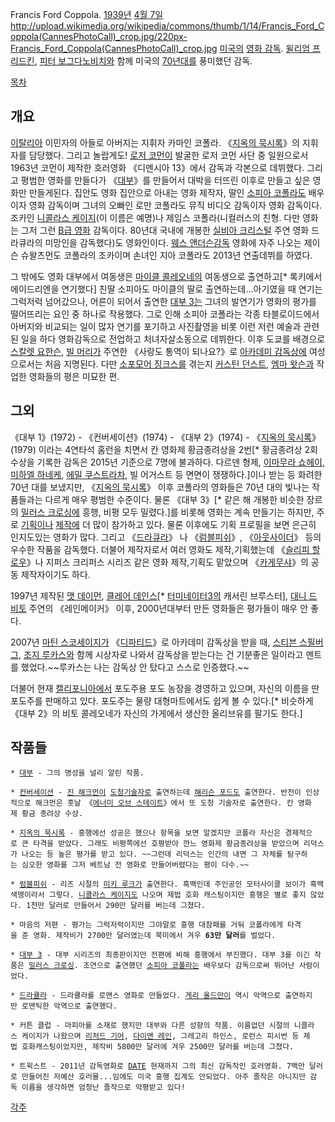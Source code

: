 Francis Ford Coppola. [[1939년]] [[4월 7일]]
http://upload.wikimedia.org/wikipedia/commons/thumb/1/14/Francis_Ford_Coppola(CannesPhotoCall)_crop.jpg/220px-Francis_Ford_Coppola(CannesPhotoCall)_crop.jpg
[[미국]]의 [[영화 감독]]. [[윌리엄 프리드킨]], [[피터 보그다노비치]]와 함께 미국의 [[70년대]]를 풍미했던 감독.


[[목차]]
== 개요 ==
[[이탈리아]] 이민자의 아들로 아버지는 지휘자 카마인 코폴라. 《[[지옥의 묵시록]]》의 지휘자를 담당했다. 그리고 놀랍게도! [[로저 코먼]]이 발굴한 로저 코먼 사단 중 일원으로서 1963년 코먼이 제작한 호러영화 《디멘시아 13》에서 감독과 각본으로 데뷔했다. 그리고 평범한 영화를 만들다가 《[[대부]]》를 만들어서 대박을 터뜨린 이후로 만들고 싶은 영화만 만들게된다. 집안도 영화 집안으로 아내는 영화 제작자, 딸인 [[소피아 코폴라]]도 배우이자 영화 감독이며 그녀의 오빠인 로만 코폴라도 뮤직 비디오 감독이자 영화 감독이다. 조카인 [[니콜라스 케이지]](이 이름은 예명)나 제임스 코폴라(니컬러스의 친형. 다만 영화는 그저 그런 [[B급 영화]] 감독이다. 80년대 국내에 개봉한 [[실비아 크리스털]] 주연 영화 드라큐라의 미망인을 감독했다)도 영화인이다. [[웨스 앤더슨]]감독 영화에 자주 나오는 제이슨 슈왈츠먼도 코폴라의 조카이며 손녀인 지아 코폴라도 2013년 연출데뷔를 하였다.

그 밖에도 영화 대부에서 여동생은 [[마이클 콜레오네]]의 여동생으로 출연하고[* 록키에서 에이드리엔을 연기했다] 친딸 소피아도 마이클의 딸로 출연하는데...아기였을 때 연기는 그럭저럭 넘어갔으나, 어른이 되어서 출연한 [[대부 3]]는 그녀의 발연기가 영화의 평가를 떨어뜨리는 요인 중 하나로 작용했다. 그로 인해 소피아 코폴라는 각종 타블로이드에서 아버지와 비교되는 일이 많자 연기를 포기하고 사진촬영을 비롯 이런 저런 예술과 관련된 일을 하다 영화감독으로 전업하고 처녀자살소동으로 데뷔한다. 이후 도쿄를 배경으로 [[스칼렛 요한슨]], [[빌 머리]]가 주연한 《사랑도 통역이 되나요?》로 [[아카데미 시상식|아카데미 감독상]]에 여성으로서는 처음 지명된다. 다만 [[소포모어 징크스]]를 겪는지 [[커스틴 던스트]], [[엠마 왓슨]]과 작업한 영화들의 평은 미묘한 편.

== 그외 ==
《대부 1》(1972) - 《컨버세이션》(1974) - 《대부 2》(1974) - 《[[지옥의 묵시록]]》(1979) 이라는 4연타석 홈런을 치면서 칸 영화제 황금종려상을 2번[* 황금종려상 2회 수상을 기록한 감독은 2015년 기준으로 7명에 불과하다. 다르덴 형제, [[이마무라 쇼헤이]], [[미하엘 하네케]], [[에밀 쿠스트라차]], 빌 어거스트 등 면면이 쟁쟁하다.]이나 받는 등 화려한 70년 대를 보냈지만, 《[[지옥의 묵시록]]》 이후 코폴라의 영화들은 70년 대의 빛나는 작품들과는 다르게 매우 평범한 수준이다. 물론 《대부 3》[* 같은 해 개봉한 비슷한 장르의 [[밀러스 크로싱]]에 흥행, 비평 모두 밀렸다.]를 비롯해 영화는 계속 만들기는 하지만, 주로 [[기획]]이나 [[제작]]에 더 많이 참가하고 있다. 물론 이후에도 기획 프로필을 보면 은근히 인지도있는 영화가 많다. 그리고 《[[드라큐라]]》 나 《[[럼블피쉬]]》, 《[[아웃사이더]]》 등의 우수한 작품을 감독했다. 더불어 제작자로서 여러 영화도 제작,기획했는데 《[[슬리피 할로우]]》나 지퍼스 크리퍼스 시리즈 같은 영화 제작,기획도 맡았으며 《[[카게무샤]]》의 공동 제작자이기도 하다. 

1997년 제작된 [[맷 데이먼]], [[클레어 데인스]][* [[터미네이터3]]의 캐서린 브루스터], [[대니 드 비토]] 주연의 《레인메이커》 이후, 2000년대부터 만든 영화들은 평가들이 매우 안 좋다.

2007년 [[마틴 스코세이지]]가 《[[디파티드]]》로 아카데미 감독상을 받을 때, [[스티븐 스필버그]], [[조지 루카스]]와 함께 시상자로 나와서 감독상을 받는다는 건 기분좋은 일이라고 멘트를 했었다.~~루카스는 나는 감독상 안 탔다고 스스로 인증했다.~~

더불어 현재 [[캘리포니아]]에서 포도주용 포도 농장을 경영하고 있으며, 자신의 이름을 딴 포도주를 판매하고 있다. 포도주는 물량 대형마트에서도 쉽게 볼 수 있다.[* 비슷하게 《대부 2》의 비토 콜레오네가 자신의 가게에서 생산한 올리브유를 팔기도 한다.]

== 작품들 ==
 * [[대부]] - 그의 명성을 널리 알린 작품.

 * [[컨버세이션]] - [[진 해크먼]]이 [[도청]]기술자로 출연하는데 [[해리슨 포드]]도 출연한다. 반전이 인상적으로 해크먼은 훗날 《[[에너미 오브 스테이트]]》에서 또 도청 기술자로 출연한다. 칸 영화제 황금 종려상 수상.

 * [[지옥의 묵시록]] - 흥행에선 성공은 했으나 항목을 보면 알겠지만 코폴라 자신은 경제적으로 큰 타격을 받았다. 그래도 비평쪽에선 호평받아 깐느 영화제 황금종려상을 받았으며 리덕스가 나오는 등 높은 평가를 받고 있다. ~~그런데 리덕스는 인간의 내면 그 자체를 탐구하는 심오한 영화를 그저 베트남 전 영화로 만들어버렸다는 평이 다수.~~

 * [[럼블피쉬]] - 리즈 시절의 [[미키 루크]]가 출연한다. 흑백인데 주인공인 모터사이클 보이가 흑백색맹이라서 그렇다. [[니콜라스 케이지]]도 나오며 제법 호화 캐스팅이지만 흥행은 별로 좋지 않았다. 1천만 달러로 만들어서 290만 달러를 버는데 그쳤다.

 * 마음의 저편 - 평가는 그럭저럭이지만 그야말로 흥행 대참패를 거둬 코폴라에게 타격을 준 영화. 제작비가 2700만 달러였는데 북미에서 겨우 '''63만 달러'''를 벌었다.

 * [[대부 3]] - 대부 시리즈의 최종판이지만 전편에 비해 흥행에서 부진했다. 대부 3를 이긴 작품은 [[밀러스 크로싱]]. 조연으로 출연했던 [[소피아 코폴라]]는 배우보다 감독으로써 뛰어난 사람이었다. 

 * [[드라큘라]] - 드라큘라를 로맨스 영화로 만들었다. [[게리 올드만]]이 역시 악역으로 출연하지만 로맨틱한 악역으로 출연했다. 

 * 커튼 클럽 - 마피아를 소재로 했지만 대부와 다른 성향의 작품. 이름없던 시절의 니콜라스 케이지가 나왔으며 [[리처드 기어]], [[다이앤 레인]], 그레고리 하인스, 로런스 피시번 등 제법 호화캐스팅이었지만, 제작비 5800만 달러에 겨우 2500만 달러를 버는데 그쳤다.

 * 트윅스트 - 2011년 감독영화로 [[DATE]] 현재까지 그의 최신 감독작인 호러영화. 7백만 달러로 만들어진 저예산 호러물...임에도 미국 흥행 집계도 안되었다. 아주 졸작은 아니지만 감독 이름을 생각하면 엄청난 졸작으로 악평받고 있다!
[[각주]]
